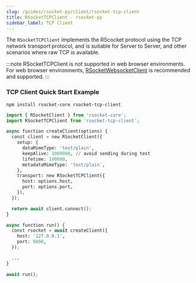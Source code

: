 ```yaml
---
slug: /guides/rsocket-py/client/rsocket-tcp-client
title: RSocketTCPClient - rsocket-py
sidebar_label: TCP Client
---
```


The `RSocketTCPClient` implements the RScocket protocol using the TCP network transport protocol, and is suitable for Server to Server, and other scenarios where raw TCP is available.

:::note
RSocketTCPClient is not supported in web browser environments. For web browser environments, [RSocketWebsocketClient](./rsocket-websocket-client.mdx) is recommended and supported.
:::

### TCP Client Quick Start Example

```
npm install rsocket-core rsocket-tcp-client
```

```py
import { RSocketClient } from 'rsocket-core';
import RSocketTCPClient from 'rsocket-tcp-client';

async function createClient(options) {
  const client = new RSocketClient({
    setup: {
      dataMimeType: 'text/plain',
      keepAlive: 1000000, // avoid sending during test
      lifetime: 100000,
      metadataMimeType: 'text/plain',
    },
    transport: new RSocketTCPClient({
      host: options.host,
      port: options.port,
    }),
  });

  return await client.connect();
}

async function run() {
  const rsocket = await createClient({
    host: '127.0.0.1',
    port: 9898,
  });

  ...
}

await run();
```
